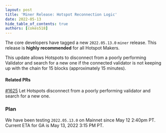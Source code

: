 ```yaml
---
layout: post
title: 'Miner Release: Hotspot Reconnection Logic'
date: 2022-05-13
hide_table_of_contents: true
authors: [cokes518]
---
```


The core developers have tagged a new `2022.05.13.0` `miner` release. This release is **highly
recommended** for all Hotspot Makers.

<!--truncate-->

This update allows Hotspots to disconnect from a poorly performing Validator and search for a new
one if the connected validator is not keeping up with the chain for 15 blocks (approximately 15
minutes).

#### Related PRs

[#1625](https://github.com/helium/miner/pull/1625) Let Hotspots disconnect from a poorly performing
validator and search for a new one.

### Plan

We have been testing `2022.05.13.0` on Mainnet since May 12 2:40pm PT. Current ETA for GA is May 13,
2022 3:15 PM PT.
